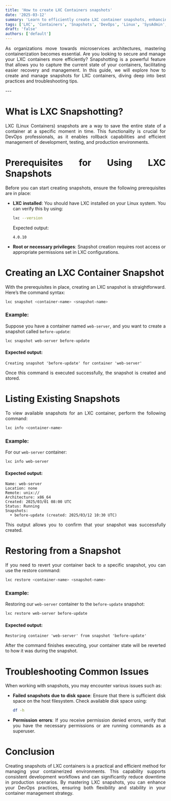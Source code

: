 ```yaml
---
title: 'How to create LXC Containers snapshots'
date: '2025-03-12'
summary: 'Learn to efficiently create LXC container snapshots, enhancing your DevOps practices and ensuring seamless backup solutions with practical examples and troubleshooting tips.'
tags: ['LXC', 'Containers', 'Snapshots', 'DevOps', 'Linux', 'SysAdmin', 'Canonical']
draft: 'false'
authors: ['default']
---
```


<div align="justify">

As organizations move towards microservices architectures, mastering containerization becomes essential. Are you looking to secure and manage your LXC containers more efficiently? Snapshotting is a powerful feature that allows you to capture the current state of your containers, facilitating easier recovery and management. In this guide, we will explore how to create and manage snapshots for LXC containers, diving deep into best practices and troubleshooting tips.

</div>
---

<div align="justify">

# What is LXC Snapshotting?

LXC (Linux Containers) snapshots are a way to save the entire state of a container at a specific moment in time. This functionality is crucial for DevOps professionals, as it enables rollback capabilities and efficient management of development, testing, and production environments.

# Prerequisites for Using LXC Snapshots

Before you can start creating snapshots, ensure the following prerequisites are in place:
- **LXC installed**: You should have LXC installed on your Linux system. You can verify this by using:
  ```bash
  lxc --version
  ```
  Expected output:
  ```plaintext
  4.0.10
  ```
- **Root or necessary privileges**: Snapshot creation requires root access or appropriate permissions set in LXC configurations.

# Creating an LXC Container Snapshot

With the prerequisites in place, creating an LXC snapshot is straightforward. Here’s the command syntax:

```bash
lxc snapshot <container-name> <snapshot-name>
```

### Example:
Suppose you have a container named `web-server`, and you want to create a snapshot called `before-update`:

```bash
lxc snapshot web-server before-update
```

#### Expected output:
```plaintext
Creating snapshot 'before-update' for container 'web-server'
```  
Once this command is executed successfully, the snapshot is created and stored.

# Listing Existing Snapshots

To view available snapshots for an LXC container, perform the following command:

```bash
lxc info <container-name>
```

### Example:
For our `web-server` container:

```bash
lxc info web-server
```

#### Expected output:
```plaintext
Name: web-server
Location: none
Remote: unix://
Architecture: x86_64
Created: 2025/03/01 08:00 UTC
Status: Running
Snapshots:
  • before-update (created: 2025/03/12 10:30 UTC)
```  
This output allows you to confirm that your snapshot was successfully created.

# Restoring from a Snapshot

If you need to revert your container back to a specific snapshot, you can use the restore command:

```bash
lxc restore <container-name> <snapshot-name>
```

### Example:
Restoring our `web-server` container to the `before-update` snapshot:

```bash
lxc restore web-server before-update
```

#### Expected output:
```plaintext
Restoring container 'web-server' from snapshot 'before-update'
```  
After the command finishes executing, your container state will be reverted to how it was during the snapshot.

# Troubleshooting Common Issues

When working with snapshots, you may encounter various issues such as:
- **Failed snapshots due to disk space**: Ensure that there is sufficient disk space on the host filesystem. Check available disk space using:
  ```bash
  df -h
  ```
- **Permission errors**: If you receive permission denied errors, verify that you have the necessary permissions or are running commands as a superuser.

# Conclusion

Creating snapshots of LXC containers is a practical and efficient method for managing your containerized environments. This capability supports consistent development workflows and can significantly reduce downtime in production scenarios. By mastering LXC snapshots, you can enhance your DevOps practices, ensuring both flexibility and stability in your container management strategy.

</div>